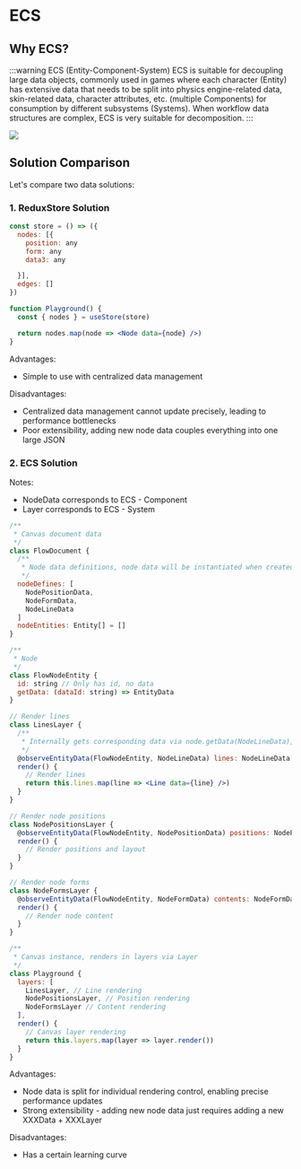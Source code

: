 # ECS

## Why ECS?

:::warning ECS (Entity-Component-System)
ECS is suitable for decoupling large data objects, commonly used in games where each character (Entity) has extensive data that needs to be split into physics engine-related data, skin-related data, character attributes, etc. (multiple Components) for consumption by different subsystems (Systems). When workflow data structures are complex, ECS is very suitable for decomposition.
:::

<img loading="lazy" className="invert-img" src="/ecs.png"/>

## Solution Comparison

Let's compare two data solutions:

### 1. ReduxStore Solution

```jsx pure
const store = () => ({
  nodes: [{
    position: any
    form: any
    data3: any

  }],
  edges: []
})

function Playground() {
  const { nodes } = useStore(store)

  return nodes.map(node => <Node data={node} />)
}
```

Advantages:
- Simple to use with centralized data management

Disadvantages:
- Centralized data management cannot update precisely, leading to performance bottlenecks
- Poor extensibility, adding new node data couples everything into one large JSON

### 2. ECS Solution

Notes:
- NodeData corresponds to ECS - Component
- Layer corresponds to ECS - System

```jsx pure
/**
 * Canvas document data
 */
class FlowDocument {
  /**
   * Node data definitions, node data will be instantiated when created
   */
  nodeDefines: [
    NodePositionData,
    NodeFormData,
    NodeLineData
  ]
  nodeEntities: Entity[] = []
}

/**
 * Node
 */
class FlowNodeEntity {
  id: string // Only has id, no data
  getData: (dataId: string) => EntityData
}

// Render lines
class LinesLayer {
  /**
   * Internally gets corresponding data via node.getData(NodeLineData), same below
   */
  @observeEntityData(FlowNodeEntity, NodeLineData) lines: NodeLineData[]
  render() {
    // Render lines
    return this.lines.map(line => <Line data={line} />)
  }
}

// Render node positions
class NodePositionsLayer {
  @observeEntityData(FlowNodeEntity, NodePositionData) positions: NodePositionData[]
  render() {
    // Render positions and layout
  }
}

// Render node forms
class NodeFormsLayer {
  @observeEntityData(FlowNodeEntity, NodeFormData) contents: NodeFormData[]
  render() {
    // Render node content
  }
}

/**
 * Canvas instance, renders in layers via Layer
 */
class Playground {
  layers: [
    LinesLayer, // Line rendering
    NodePositionsLayer, // Position rendering
    NodeFormsLayer // Content rendering
  ],
  render() {
    // Canvas layer rendering
    return this.layers.map(layer => layer.render())
  }
}
```

Advantages:
- Node data is split for individual rendering control, enabling precise performance updates
- Strong extensibility - adding new node data just requires adding a new XXXData + XXXLayer

Disadvantages:
- Has a certain learning curve
